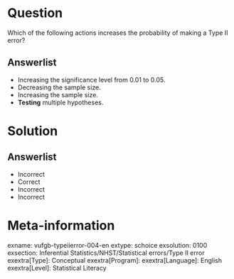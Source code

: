 Question
========
  
Which of the following actions increases the probability of making a Type II error?

  
Answerlist
----------
* Increasing the significance level from 0.01 to 0.05.
* Decreasing the sample size.
* Increasing the sample size.
* **Testing** multiple hypotheses.


Solution
========

Answerlist
----------
* Incorrect
* Correct
* Incorrect
* Incorrect

Meta-information
================
exname: vufgb-typeiierror-004-en
extype: schoice
exsolution: 0100
exsection: Inferential Statistics/NHST/Statistical errors/Type II error
exextra[Type]: Conceptual
exextra[Program]: 
exextra[Language]: English
exextra[Level]: Statistical Literacy
